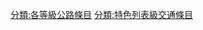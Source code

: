 {{catmore1|[[Wikipedia:公路专题|Wikipedia:公路专题]]}}
{{Articles by Quality|topic=公路|project=公路|format=TOC}}
{{emptycat}}

[[分類:各等級公路條目|分類:各等級公路條目]]
[[分類:特色列表級交通條目|分類:特色列表級交通條目]]